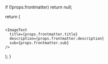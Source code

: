  if (!props.frontmatter) return null;

return (

<div id={`${props.frontmatter.title.replace(' ', '_').toLowerCase()}`}>
    <Image featuredImage={props.frontmatter.featuredImage} />

    <ImageText
      title={props.frontmatter.title}
      description={props.frontmatter.description}
      sub={props.frontmatter.sub}
    />

</div>
); }
